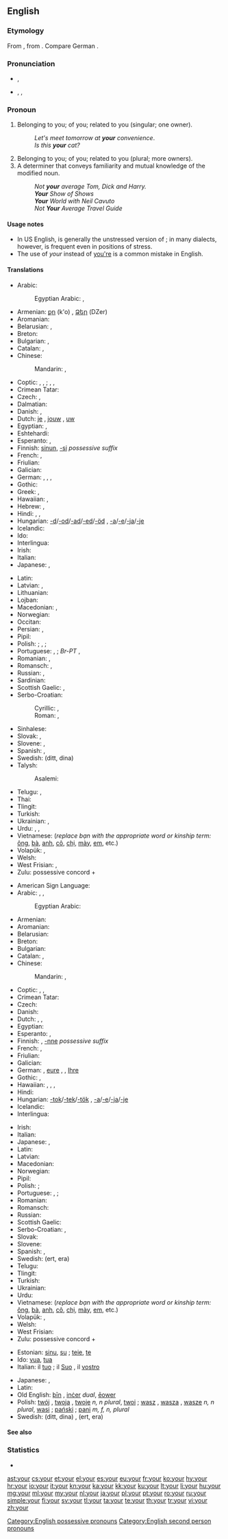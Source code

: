==English==
{{wikipedia}}

===Etymology===
From {{etyl|ang|en}} {{term|eower|ēower|lang=ang}}, from {{etyl|gem-pro|ang}} {{recons|izweraz|lang=gem-pro}}. Compare German {{term|euer|lang=de}}.

===Pronunciation===
* {{a|UK}} {{IPA|/jɔː(ɹ)/}}, {{X-SAMPA|/jO:(r)/}}
*: {{audio|En-uk-your.ogg|Audio (UK)}}
*: {{rhymes|ɔː(ɹ)}}
* {{a|US}} {{enPR|yôr}}, {{IPA|/joʊɹ/|/jɔːɹ/|/jʊəɹ/|/jɚ/|/jɝ/}}, {{X-SAMPA|/jO:r/}}
*: {{audio|en-us-your.ogg|Audio (US)}}
*: {{audio|en-us-your unstressed.ogg|Audio (US), unstressed}}
*: {{rhymes|oʊr|ɔː(ɹ)}}

===Pronoun===
{{en-pron|desc=possessive}}

# Belonging to you; of you; related to you (singular; one owner).
#: ''Let's meet tomorrow at '''your''' convenience''.
#: ''Is this '''your''' cat?''
# Belonging to you; of you; related to you (plural; more owners).
# A determiner that conveys familiarity and mutual knowledge of the modified noun.
#: ''Not '''your''' average Tom, Dick and Harry.''
#: '''''Your''' Show of Shows''
#: '''''Your''' World with Neil Cavuto''
#: ''Not '''Your''' Average Travel Guide''

====Usage notes====
* In US English, {{IPAchar|/jɚ/}} is generally the unstressed version of {{IPAchar|/jɔːɹ/}}; in many dialects, however, {{IPAchar|/jɝ/}} is frequent even in positions of stress.
* The use of ''your'' instead of [[you're]] is a common mistake in English.

====Translations====
<!--IMHO, masculine singular translation should suffice; feminine and plurals should be found in the article for masculine singular. -->
{{trans-top|belonging to you (singular; one owner)}}
* Arabic: {{t-|ar|ك|alt=ـك}} {{qualifier|''-ak'', ''-uk(a)'', etc: pronunciation differs according to case and level of language formality}}
*: Egyptian Arabic: {{tø|arz|ك|alt=ـك|tr=-ak or k|sc=Arab}} {{qualifier|owner is male}}, {{tø|arz|ك|alt=ـك|tr=-ek or ki|sc=Arab}} {{qualifier|owner is female}}
* Armenian: [[քո]] (k'o) {{qualifier|informal}}, [[Ձեր]] (DZer) {{qualifier|informal}}
* Aromanian: {{t-|rup|tãu|m}}
* Belarusian: {{t-|be|твой|tr=tvoj}}, {{t-|be|ваш|tr=vaš}} {{qualifier|formal}}
* Breton: {{t+|br|da}}
* Bulgarian: {{t-|bg|твой|tr=tvoj}}, {{t-|bg|ваш|tr=vaš}} {{qualifier|formal}}
* Catalan: {{t-|ca|el teu}}, {{t-|ca|la teva}}
* Chinese:
*: Mandarin: {{t-|cmn|你|alt=你的|tr=nǐ-de|sc=Hani}}, {{t-|cmn|您|alt=您的|tr=nín-de|sc=Hani}} {{qualifier|formal}}
* Coptic: {{tø|cop|ⲡⲉⲕ|m|tr=pek}}, {{tø|cop|ⲧⲉⲕ|f|tr=tek}}, {{tø|cop|ⲛⲉⲕ|m-p|f-p|tr=nek}} {{qualifier|owner is male}}; {{tø|cop|ⲡⲉ|m|tr=pe}}, {{tø|cop|ⲧⲉ|f|tr=te}}, {{tø|cop|ⲛⲉ|m-p|f-p|tr=ne}} {{qualifier|owner is female}}
* Crimean Tatar: {{tø|crh|seniñ}}
* Czech: {{t+|cs|tvůj}}, {{t+|cs|váš}} {{qualifier|formal}}
* Dalmatian: {{tø|dlm|to}}
* Danish: {{t+|da|din|c}}, {{t-|da|dit|n}}
* Dutch: [[je#Dutch|je]] {{qualifier|informal}}, [[jouw]] {{qualifier|informal}}, [[uw]] {{qualifier|formal in Standard Dutch; used both formally and informally in Flemish Dutch}}
* Egyptian: {{tø|egy|𓎡|tr=k}} {{qualifier|owner is male}}, {{tø|egy|𓏏|tr=t}} {{qualifier|owner is female}}
* Eshtehardi: {{tø|esh|اشت|alt=اِشتَ|tr=eşta}}
* Esperanto: {{t+|eo|via}}, {{t-|eo|viaj}}
* Finnish: [[sinun]], [[-si]] ''possessive suffix''
* French: {{t+|fr|ton|m}} {{t+|fr|ta|f}} {{t+|fr|tes|m-p|f-p}} {{qualifier|informal}}, {{t+|fr|votre|m|f}} {{t+|fr|vos|m-p|f-p}} {{qualifier|formal}}
* Friulian: {{tø|fur|to|m}}
* Galician: {{t-|gl|teu|m}}
* German: {{t+|de|dein|m}}, {{t+|de|deine|f}}, {{qualifier|formal}} {{t+|de|Ihr|m}}, {{t+|de|Ihre|f}}
* Gothic: {{tø|got|𐌸𐌴𐌹𐌽𐍃|tr=þeins|sc=Goth}}
* Greek: {{t+|el|σας}}, {{t+|el|σας|n|tr=sas}}
* Hawaiian: {{tø|haw|kou}}, {{tø|haw|kāu}}
* Hebrew: {{qualifier|common}} {{t-|he|שלך|m|f|tr=shelkha for male, shelakh for female|sc=Hebr}}, {{qualifier|formal}} {{t+|he|ך|m|f|tr=-kha for male, -akh for female|sc=Hebr}}
* Hindi: {{qualifier|least formal}} {{t-|hi|तेरा|tr=terā}}, {{qualifier|formal}} {{t-|hi|आपका|tr=āpkā}}, {{qualifier|informal}} {{t-|hi|तुम्हारा|tr=tumhāra}}
* Hungarian: [[-d]]/[[-od]]/[[-ad]]/[[-ed]]/[[-öd]] {{qualifier|informal}}, [[-a]]/[[-e]]/[[-ja]]/[[-je]] {{qualifier|formal}}
* Icelandic: {{t+|is|þinn}}
* Ido: {{t+|io|vua}}
* Interlingua: {{t-|ia|tu}}
* Irish: {{t-|ga|do}}
* Italian: {{t+|it|tuo}}
* Japanese: {{qualifier|polite}} {{t+|ja|あなた|alt=あなたの|tr=anata-no}}, {{qualifier|familiar}} {{t+|ja|きみ|alt=きみの|tr=kimi-no}}
{{trans-mid}}
* Latin: {{t+|la|tuus|m}}
* Latvian: {{t-|lv|tavs}}, {{t-|lv|jūsu}} {{qualifier|polite}}
* Lithuanian: {{t+|lt|tavo|alt=tàvo}}
* Lojban: {{t+|jbo|do}}
* Macedonian: {{t-|mk|твој|tr=tvoj}}, {{t-|mk|ваш|tr=vaš}} {{qualifier|formal}}
* Norwegian: {{t-|no|din}}
* Occitan: {{t+|oc|teu}}
* Persian: {{t+|fa|ت|alt=ـت|tr=-at}}, {{t+|fa|تو|tr=to|sc=fa-Arab}}
* Pipil: {{tø|ppl|mu-}}
* Polish: {{t+|pl|twój}}; {{qualifier|formal, to male:}} {{t+|pl|pana}}, {{t-|pl|pański|m}}; {{qualifier|formal, to female:}} {{t+|pl|pani}}
* Portuguese: {{t+|pt|teu|m}}, {{t+|pt|tua|f}}; ''Br-PT'' {{t+|pt|seu|m}}, {{t+|pt|sua|f}}
* Romanian: {{t-|ro|tău|m}}, {{t-|ro|ta|f}}
* Romansch: {{t-|rm|tes|m}}, {{t-|rm|tiu|m}}
* Russian: {{t+|ru|твой|tr=tvoj}} {{qualifier|informal}}, {{t+|ru|ваш|tr=vaš}} {{qualifier|formal}}
* Sardinian: {{t-|sc|tou}}
* Scottish Gaelic: {{t-|gd|do}} {{qualifier|informal}}, {{t+|gd|ur}} {{qualifier|formal}}
* Serbo-Croatian:
*: Cyrillic: {{t-|sh|твој|sc=Cyrl}}, {{t-|sh|ваш|sc=Cyrl}} {{qualifier|formal}}
*: Roman: {{t-|sh|tvoj}}, {{t-|sh|vaš}} {{qualifier|formal}}
* Sinhalese: {{t-|si|ඔයාගේ|tr=oyāgē|sc=Sinh}}
* Slovak: {{t-|sk|tvoj}}, {{t-|sk|váš}} {{qualifier|formal}}
* Slovene: {{t+|sl|tvoj|alt=tvój}}, {{t+|sl|vaš|alt=vàš}} {{qualifier|formal}}
* Spanish: {{t+|es|tu}}, {{t+|es|su}}
* Swedish: {{t+|sv|din}} (ditt, dina)
* Talysh:
*: Asalemi: {{tø|tly|اشته|tr=əštə|sc=fa-Arab}}
* Telugu: {{qualifier|formal}} {{t+|te|మీ|tr=mee}}, {{qualifier|informal}} {{t+|te|నీ|tr=nee}}
* Thai: {{t-|th|ของคุณ|tr=kŏng kun}}
* Tlingit: {{tø|tli|i}}
* Turkish: {{t+|tr|senin}}
* Ukrainian: {{t-|uk|твій|tr=tvij}} {{qualifier|informal}}, {{t+|uk|ваш|tr=vaš}} {{qualifier|formal}}
* Urdu: {{qualifier|least formal}} {{t-|ur|تیرا|tr=tera}}, {{qualifier|informal}} {{t-|ur|تمہارا|tr=tumhaara}}, {{qualifier|formal}} {{t-|ur|آپ کا|tr=aap ka}}
* Vietnamese: {{t-|vi|của bạn}} (''replace bạn with the appropriate word or kinship term:'' [[ông]], [[bà]], [[anh]], [[cô]], [[chị]], [[mày]], [[em]], etc.)
* Volapük: {{t+|vo|olik}}, {{t-|vo|ola}}
* Welsh: {{t-|cy|dy}}
* West Frisian: {{t-|fy|dyn}}, {{t+|fy|jo}}
* Zulu: possessive concord + {{t-|zu|kho|alt=-kho}}
{{trans-bottom}}

{{trans-top|belonging to you (plural; more owners)}}
* American Sign Language: {{tø|ase|FlatB@Chesthigh-FingerUp RoundHoriz}}
* Arabic: {{t-|ar|كم|m|alt=ـكم|tr=kum}} {{qualifier|most common}}, {{t-|ar|كن|f|alt=ـكن|tr=kunna}} {{qualifier|only used in very formal Arabic}}, {{t-|ar|كما|d|alt=ـكما|tr=kuma}} {{qualifier|only used in very formal Arabic}}
*: Egyptian Arabic: {{tø|arz|كو|alt=ـكو|tr=ku|sc=Arab}}
* Armenian: {{t-|hy|ձեր|tr=dzer}}
* Aromanian: {{t-|rup|vostru|m}}
* Belarusian: {{t-|be|ваш|tr=vaš}}
* Breton: {{t+|br|ho}}
* Bulgarian: {{t-|bg|ваш|tr=vaš}}
* Catalan: {{t-|ca|el vostre|m}}, {{t-|ca|la vostra|f}}
* Chinese:
*: Mandarin: {{t-|cmn|你們|alt=你們的|sc=Hani}}, {{t-|cmn|你们|alt=你们的|tr=nǐmen-de|sc=Hani}}
* Coptic: {{tø|cop|ⲡⲉⲧⲉⲛ|m|tr=peten}}, {{tø|cop|ⲧⲉⲧⲉⲛ|f|tr=teten}}, {{tø|cop|ⲛⲉⲧⲉⲛ|m-p|f-p|tr=neten}}
* Crimean Tatar: {{tø|crh|siziñ}}
* Czech: {{t+|cs|váš}}
* Danish: {{t+|da|jeres|n|c}}
* Dutch: {{t+|nl|jullie}} {{qualifier|informal}}, {{t+|nl|uw}} {{qualifier|formal in Standard Dutch; used both formally and informally in Flemish Dutch}}, {{t-|nl|ulle}} {{qualifier|Flemish Dutch, informal}}
* Egyptian: {{tø|egy|𓏏𓈖𓏥|tr=tn}}
* Esperanto: {{t+|eo|via}}, {{t-|eo|viaj}}
* Finnish: {{t+|fi|teidän}}, [[-nne]] ''possessive suffix''
* French: {{t+|fr|votre}}, {{t+|fr|vos}}
* Friulian: {{tø|fur|vuestri}}
* Galician: {{t-|gl|voso|m}}
* German: {{t+|de|euer|m}}, [[eure]] {{f}}, {{qualifier|formal}} {{t+|de|Ihr|m}}, [[Ihre]] {{f}}
* Gothic: {{tø|got|𐌹𐌲𐌵𐌰𐍂|tr=igqar|sc=Goth}} {{qualifier|two owners}}, {{tø|got|𐌹𐌶𐍅𐌰𐍂|tr=izwar|sc=Goth}} {{qualifier|three or more owners}}
* Hawaiian: {{qualifier|dual}} {{tø|haw|ko}} {{tø|haw|ʻolua}}, {{tø|haw|kā}} {{tø|haw|ʻolua}}, {{qualifier|plural}} {{tø|haw|ko}} {{tø|haw|ʻoukou}}, {{tø|haw|kā}} {{tø|haw|ʻoukou}}
* Hindi: {{t-|hi|आपका|tr=āpka}}
* Hungarian: [[-tok]]/[[-tek]]/[[-tök]] {{qualifier|informal}}, [[-a]]/[[-e]]/[[-ja]]/[[-je]] {{qualifier|formal}}
* Icelandic: {{t+|is|þið|alt=ykkar}}
* Interlingua: {{t-|ia|vostre}}
{{trans-mid}}
* Irish: {{t-|ga|bhur}}
* Italian: {{t+|it|vostro}}
* Japanese: {{qualifier|polite}} {{t+|ja|あなた|alt=あなたがたの|tr=anatagata-no}}, {{t+|ja|あなた|alt=あなたたちの|tr=anatatachi-no}} {{qualifier|familiar}} {{t+|ja|きみ|alt=きみたちの|tr=kimitachi-no}}
* Latin: {{t+|la|vester|m}}
* Latvian: {{t-|lv|jūsu}}
* Macedonian: {{t-|mk|ваш|tr=vaš}}
* Norwegian: {{t-|no|dine}}
* Pipil: {{tø|ppl|anmu-}}
* Polish: {{t+|pl|wasz}}; {{qualifier|formal:}} {{t-|pl|państwa}}
* Portuguese: {{t+|pt|vosso|m}}, {{t+|pt|vossa|f}};
* Romanian: {{t-|ro|vostru|m}}
* Romansch: {{t-|rm|vies|m}}
* Russian: {{t+|ru|ваш|tr=vaš}}
* Scottish Gaelic: {{t+|gd|ur}}
* Serbo-Croatian: {{t-|sh|ваш|sc=Cyrl}}, {{t-|sh|vaš}}
* Slovak: {{t-|sk|váš}}
* Slovene: {{t+|sl|vaš|alt=vàš}}
* Spanish: {{t+|es|vuestro}}, {{t+|es|su}}
* Swedish: {{t+|sv|er}} (ert, era)
* Telugu: {{t+|te|మీ|tr=mee}}
* Tlingit: {{tø|tli|yee}}
* Turkish: {{t+|tr|sizin}}
* Ukrainian: {{t+|uk|ваш|tr=vaš}}
* Urdu: {{t-|ur|آپ کا|tr=aap ka}}
* Vietnamese: {{t-|vi|của các bạn}} (''replace bạn with the appropriate word or kinship term:'' [[ông]], [[bà]], [[anh]], [[cô]], [[chị]], [[mày]], [[em]], etc.)
* Volapük: {{t+|vo|olsik}}, {{t-|vo|olas}}
* Welsh: {{t-|cy|eich}}
* West Frisian: {{t+|fy|jim}}
* Zulu: possessive concord + {{t-|zu|inu|alt=-inu}}
{{trans-bottom}}

{{trans-top|determiner}}
{{trans-mid}}
{{trans-bottom}}

{{checktrans-top}}<!-- belonging to you (to be sorted) -->
* Estonian: [[sinu]], [[su]] {{qualifier|singular}}; [[teie]], [[te]] {{qualifier|plural or formal}}
* Ido: [[vua]], [[tua]]
* Italian: il [[tuo]] {{m}} {{qualifier|belonging to one person; informal}}; il [[Suo]] {{m}}, il [[vostro]] {{m}} {{qualifier|belonging to one person; formal}}
{{trans-mid}}
* Japanese: {{t+|ja|あなた|alt=あなたの}}, {{t+|ja|君|alt=君の}}
* Latin: {{t+|la|tuus}}
* Old English: [[þin|þīn]] {{s}}, [[incer|inċer]] ''dual'', [[eower|ēower]] {{p}}
* Polish: [[twój]] {{m}}, [[twoja]] {{f}}, [[twoje]] ''n, n plural'', [[twoi]] {{m-p}}; [[wasz]] {{m}}, [[wasza]] {{f}}, [[wasze]] ''n, n plural'', [[wasi]] {{m-p}}; {{qualifier|formal to male}} [[pański]] {{m}}; {{qualifier|formal to female}} [[pani]] ''m, f, n, plural''
* Swedish: {{t+|sv|din}} (ditt, dina) {{qualifier|singular owner}}, {{t+|sv|er}} (ert, era) {{qualifier|plural owners}}
{{trans-bottom}}

====See also====
{{English personal pronouns}}

===Statistics===
* {{rank|out|into|up|57|your|any|what|do}}

[[Category:English possessive pronouns]]
[[Category:English second person pronouns]]

[[ast:your]]
[[cs:your]]
[[et:your]]
[[el:your]]
[[es:your]]
[[eu:your]]
[[fr:your]]
[[ko:your]]
[[hy:your]]
[[hr:your]]
[[io:your]]
[[it:your]]
[[kn:your]]
[[ka:your]]
[[kk:your]]
[[ku:your]]
[[lt:your]]
[[li:your]]
[[hu:your]]
[[mg:your]]
[[ml:your]]
[[my:your]]
[[nl:your]]
[[ja:your]]
[[pl:your]]
[[pt:your]]
[[ro:your]]
[[ru:your]]
[[simple:your]]
[[fi:your]]
[[sv:your]]
[[tl:your]]
[[ta:your]]
[[te:your]]
[[th:your]]
[[tr:your]]
[[vi:your]]
[[zh:your]]
